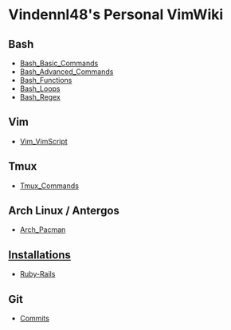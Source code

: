 

= Vindennl48's Personal VimWiki =


== Bash ==
* [[Bash_Basic_Commands]]
* [[Bash_Advanced_Commands]]
* [[Bash_Functions]]
* [[Bash_Loops]]
* [[Bash_Regex]]


== Vim ==
* [[Vim_VimScript]]


== Tmux ==
* [[Tmux_Commands]]


== Arch Linux / Antergos ==
* [[Arch_Pacman]]


== [[Installations]] ==
* [[Ruby-Rails]]


== Git ==
* [[Commits]]

